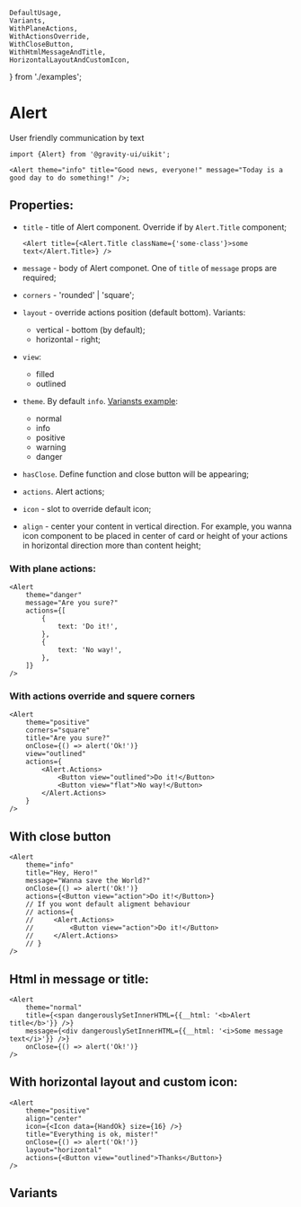     DefaultUsage,
    Variants,
    WithPlaneActions,
    WithActionsOverride,
    WithCloseButton,
    WithHtmlMessageAndTitle,
    HorizontalLayoutAndCustomIcon,
} from './examples';

<Meta of={LayoutStories} />

# Alert

User friendly communication by text

```tsx
import {Alert} from '@gravity-ui/uikit';

<Alert theme="info" title="Good news, everyone!" message="Today is a good day to do something!" />;
```

<DefaultUsage />

## Properties:

-   `title` - title of Alert component. Override if by `Alert.Title` component;
    ```tsx
    <Alert title={<Alert.Title className={'some-class'}>some text</Alert.Title>} />
    ```
-   `message` - body of Alert componet. One of `title` of `message` props are required;
-   `corners` - 'rounded' | 'square';
-   `layout` - override actions position (default bottom). Variants:

    -   vertical - bottom (by default);
    -   horizontal - right;

-   `view`:
    -   filled
    -   outlined
-   `theme`. By default `info`. [Variansts example](#variants):
    -   normal
    -   info
    -   positive
    -   warning
    -   danger
-   `hasClose`. Define function and close button will be appearing;
-   `actions`. Alert actions;
-   `icon` - slot to override default icon;
-   `align` - сenter your content in vertical direction. For example, you wanna icon component to be placed in center of card or height of your actions in horizontal direction more than content height;

### With plane actions:

```tsx
<Alert
    theme="danger"
    message="Are you sure?"
    actions={[
        {
            text: 'Do it!',
        },
        {
            text: 'No way!',
        },
    ]}
/>
```

<WithPlaneActions />

### With actions override and squere corners

```tsx
<Alert
    theme="positive"
    corners="square"
    title="Are you sure?"
    onClose={() => alert('Ok!')}
    view="outlined"
    actions={
        <Alert.Actions>
            <Button view="outlined">Do it!</Button>
            <Button view="flat">No way!</Button>
        </Alert.Actions>
    }
/>
```

<WithActionsOverride />

## With close button

```tsx
<Alert
    theme="info"
    title="Hey, Hero!"
    message="Wanna save the World?"
    onClose={() => alert('Ok!')}
    actions={<Button view="action">Do it!</Button>}
    // If you wont default aligment behaviour
    // actions={
    //     <Alert.Actions>
    //         <Button view="action">Do it!</Button>
    //     </Alert.Actions>
    // }
/>
```

<WithCloseButton />

## Html in message or title:

```tsx
<Alert
    theme="normal"
    title={<span dangerouslySetInnerHTML={{__html: '<b>Alert title</b>'}} />}
    message={<div dangerouslySetInnerHTML={{__html: '<i>Some message text</i>'}} />}
    onClose={() => alert('Ok!')}
/>
```

<WithHtmlMessageAndTitle />

## With horizontal layout and custom icon:

```tsx
<Alert
    theme="positive"
    align="center"
    icon={<Icon data={HandOk} size={16} />}
    title="Everything is ok, mister!"
    onClose={() => alert('Ok!')}
    layout="horizontal"
    actions={<Button view="outlined">Thanks</Button>}
/>
```

<HorizontalLayoutAndCustomIcon />

## Variants

<Variants />
